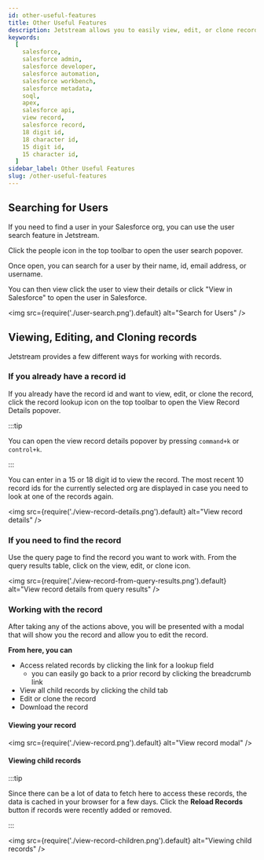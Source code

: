 ```yaml
---
id: other-useful-features
title: Other Useful Features
description: Jetstream allows you to easily view, edit, or clone records in Salesforce.
keywords:
  [
    salesforce,
    salesforce admin,
    salesforce developer,
    salesforce automation,
    salesforce workbench,
    salesforce metadata,
    soql,
    apex,
    salesforce api,
    view record,
    salesforce record,
    18 digit id,
    18 character id,
    15 digit id,
    15 character id,
  ]
sidebar_label: Other Useful Features
slug: /other-useful-features
---
```



## Searching for Users

If you need to find a user in your Salesforce org, you can use the user search feature in Jetstream.

Click the <PeopleIcon className="icon inline" /> people icon in the top toolbar to open the user search popover.

Once open, you can search for a user by their name, id, email address, or username.

You can then view click the user to view their details or click "View in Salesforce" to open the user in Salesforce.

<img src={require('./user-search.png').default} alt="Search for Users" />

## Viewing, Editing, and Cloning records

Jetstream provides a few different ways for working with records.

### If you already have a record id

If you already have the record id and want to view, edit, or clone the record, click the <RecordLookupIcon className="icon inline" /> record lookup icon on the top toolbar to open the View Record Details popover.

:::tip

You can open the view record details popover by pressing `command+k` or `control+k`.

:::

You can enter in a 15 or 18 digit id to view the record. The most recent 10 record ids for the currently selected org are displayed in case you need to look at one of the records again.

<img src={require('./view-record-details.png').default} alt="View record details" />

### If you need to find the record

Use the query page to find the record you want to work with. From the query results table, click on the view, edit, or clone icon.

<img src={require('./view-record-from-query-results.png').default} alt="View record details from query results" />

### Working with the record

After taking any of the actions above, you will be presented with a modal that will show you the record and allow you to edit the record.

**From here, you can**

- Access related records by clicking the link for a lookup field
  - you can easily go back to a prior record by clicking the breadcrumb link
- View all child records by clicking the child tab
- Edit or clone the record
- Download the record

#### Viewing your record

<img src={require('./view-record.png').default} alt="View record modal" />

#### Viewing child records

:::tip

Since there can be a lot of data to fetch here to access these records, the data is cached in your browser for a few days. Click the **Reload Records** button if records were recently added or removed.

:::

<img src={require('./view-record-children.png').default} alt="Viewing child records" />

